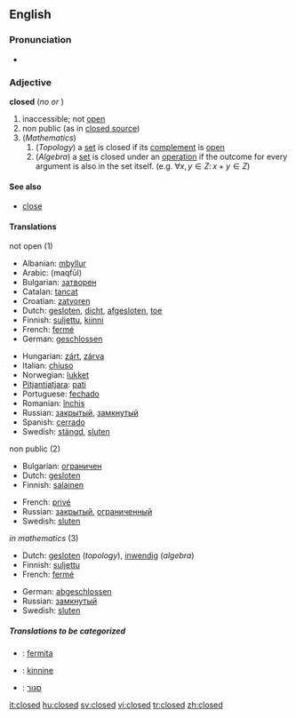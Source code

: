 ==English==

===Pronunciation===
*{{audio|en-us-closed.ogg|Audio (US)}}

===Adjective===
'''closed'''  (''no'' {{compar}} ''or'' {{superl}})

# inaccessible; not [[open]]
# non public (as in [[closed source]])
# (''Mathematics'')
## (''Topology'') a [[set]] is closed if its [[complement]] is [[open]]
## (''Algebra'') a [[set]] is closed under an [[operation]] if the outcome for every argument is also in the set itself. (e.g. <math> \forall x,y \in Z:\, x + y \in Z</math>)

====See also====
*[[close]]

====Translations====
;not open (1)
{{top}}
*Albanian: [[mbyllur]]
*Arabic: {{ARchar|[[مقفول]]}} (maqfūl)
*Bulgarian: [[затворен]]
*Catalan: [[tancat]]
*Croatian: [[zatvoren]]
*Dutch: [[gesloten]], [[dicht]], [[afgesloten]], [[toe]]
*Finnish: [[suljettu]], [[kiinni]]
*French: [[fermé]]
*German: [[geschlossen]]
{{mid}}
*Hungarian: [[zárt]], [[zárva]]
*Italian: [[chiuso]]
*Norwegian: [[lukket]]
*[[Pitjantjatjara]]: [[pati]]
*Portuguese: [[fechado]]
*Romanian: [[închis]]
*Russian: [[закрытый]], [[замкнутый]]
*Spanish: [[cerrado]]
*Swedish: [[stängd]], [[sluten]]
{{bottom}}

;non public (2)
{{top}}
*Bulgarian: [[ограничен]]
*Dutch: [[gesloten]]
*Finnish: [[salainen]]
{{mid}}
*French: [[privé]]
*Russian: [[закрытый]], [[ограниченный]]
*Swedish: [[sluten]]
{{bottom}}

;''in mathematics'' (3)
{{top}}
*Dutch: [[gesloten]] (''topology''), [[inwendig]] (''algebra'')
*Finnish: [[suljettu]]
*French: [[fermé]]
{{mid}}
*German: [[abgeschlossen]]
*Russian: [[замкнутый]]
*Swedish: [[sluten]]
{{bottom}}

=====Translations to be categorized=====
{{checktrans}}

*{{ttbc|Esperanto}}: [[fermita]]
*{{ttbc|Estonian}}: [[kinnine]]
*{{ttbc|Hebrew}}: [[סגור]]

[[it:closed]]
[[hu:closed]]
[[sv:closed]]
[[vi:closed]]
[[tr:closed]]
[[zh:closed]]